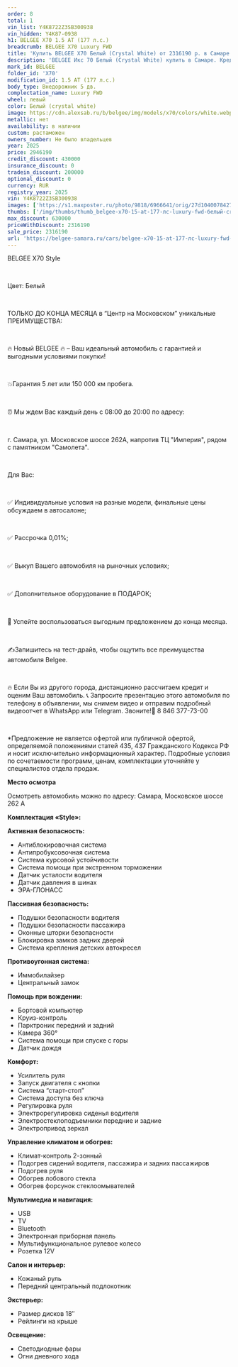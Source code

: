 ```yaml
---
order: 8
total: 1
vin_list: Y4K8722Z3SB300938
vin_hidden: Y4K87-0938
h1: BELGEE X70 1.5 AT (177 л.с.)
breadcrumb: BELGEE X70 Luxury FWD
title: 'Купить BELGEE X70 Белый (Crystal White) от 2316190 р. в Самаре. Цены и комплектации на новые авто в автосалоне официального дилера BELGEE'
description: 'BELGEE Икс 70 Белый (Crystal White) купить в Самаре. Кредит от 0,01%, авторассрочка, скидки на все автомобили от розничной цены. Гарантия 3 года или 100 000 км. Звонить по тел.: +7 (846) 377-73-00'
mark_id: BELGEE
folder_id: 'X70'
modification_id: 1.5 AT (177 л.с.)
body_type: Внедорожник 5 дв.
complectation_name: Luxury FWD
wheel: левый
color: Белый (crystal white)
image: https://cdn.alexsab.ru/b/belgee/img/models/x70/colors/white.webp
metallic: нет
availability: в наличии
custom: растаможен
owners_number: Не было владельцев
year: 2025
price: 2946190
credit_discount: 430000
insurance_discount: 0
tradein_discount: 200000
optional_discount: 0
currency: RUR
registry_year: 2025
vin: Y4K8722Z3SB300938
images: ['https://s1.maxposter.ru/photo/9818/6966641/orig/27d1040078427d6c3dd66e871117a3e7.jpg?sid=14', 'https://s1.maxposter.ru/photo/9818/6966641/orig/ade64d502d5d97a980c63425ddb1ee77.jpg?sid=14', 'https://s1.maxposter.ru/photo/9818/6966641/orig/212af42614df0824129704a0060cf758.jpg?sid=14', 'https://s1.maxposter.ru/photo/9818/6966641/orig/ade1eff770e38880b5ef871868ccb9b6.jpg?sid=14', 'https://s1.maxposter.ru/photo/9818/6966641/orig/aade2541907dc31bd94e67ae875c970d.jpg?sid=14', 'https://s1.maxposter.ru/photo/9818/6966641/orig/d565b3431bd610f1f8e37f0ff9c957eb.jpg?sid=14', 'https://s1.maxposter.ru/photo/9818/6966641/orig/0355786ff1c7256539dbd36527e5504d.jpg?sid=14', 'https://s1.maxposter.ru/photo/9818/6966641/orig/80b20af0de8c52d788092185c6fe6ae4.jpg?sid=14', 'https://s1.maxposter.ru/photo/9818/6966641/orig/ceca8f5a7038c4ab25a357fc25393042.jpg?sid=14', 'https://s1.maxposter.ru/photo/9818/6966641/orig/582884d22721cb6ed27f5d273c56627a.jpg?sid=14', 'https://s1.maxposter.ru/photo/9818/6966641/orig/2113370047780b1cb26b1537dc1b1f5d.jpg?sid=14', 'https://s1.maxposter.ru/photo/9818/6966641/orig/8e52a2973120b381701d0614b9294163.jpg?sid=14', 'https://s1.maxposter.ru/photo/9818/6966641/orig/b334c6970acfb2c073d1b0b4aa270add.jpg?sid=14', 'https://s1.maxposter.ru/photo/9818/6966641/orig/7552f069899cc8c15d98712e75b80c70.jpg?sid=14', 'https://s1.maxposter.ru/photo/9818/6966641/orig/3a2ec710de42587ea346aabab9397610.jpg?sid=14', 'https://s1.maxposter.ru/photo/9818/6966641/orig/f2d09e0a1aa1043f82fdabbba3701997.jpg?sid=14', 'https://s1.maxposter.ru/photo/9818/6966641/orig/0a57435e5451e7f65736a5353de761d5.jpg?sid=14', 'https://s1.maxposter.ru/photo/9818/6966641/orig/ed52f9e18c1ebf397d3f9134b1bf69d2.jpg?sid=14', 'https://s1.maxposter.ru/photo/9818/6966641/orig/4e39e439e447057cb3d67107e577e81b.jpg?sid=14', 'https://s1.maxposter.ru/photo/9818/6966641/orig/f3e2956b91a2bba359cec9a3b5db9801.jpg?sid=14', 'https://s1.maxposter.ru/photo/9818/6966641/orig/a6cd869ecc7241355b8e95f8c4de4db6.jpg?sid=14', 'https://s1.maxposter.ru/photo/9818/6966641/orig/22b4ef2ea49e1e963d88809ef721f21e.jpg?sid=14', 'https://s1.maxposter.ru/photo/9818/6966641/orig/c67e48105c8fafaf739116b4d5aef308.jpg?sid=14', 'https://s1.maxposter.ru/photo/9818/6966641/orig/244af540a476be0a682ca38055056d2d.jpg?sid=14', 'https://s1.maxposter.ru/photo/9818/6966641/orig/e1fc893a9fdebae4ece1890c283468b9.jpg?sid=14', 'https://s1.maxposter.ru/photo/9818/6966641/orig/43bcd03cbcb36b85230e4a7439a0d3db.jpg?sid=14', 'https://s1.maxposter.ru/photo/9818/6966641/orig/a6dd44c43dd003ea28abe735305095b8.jpg?sid=14', 'https://s1.maxposter.ru/photo/9818/6966641/orig/6ec7b0ad945a404b10140ecf83d63a50.jpg?sid=14', 'https://s1.maxposter.ru/photo/9818/6966641/orig/4d5ef2d3934bbb09d9847b09e928541b.jpg?sid=14', 'https://s1.maxposter.ru/photo/9818/6966641/orig/1d0bd29fef621f6fbba896218224b335.jpg?sid=14']
thumbs: ['/img/thumbs/thumb_belgee-x70-15-at-177-лс-luxury-fwd-белый-crystal-white-2025_7a3e7_0.webp', '/img/thumbs/thumb_belgee-x70-15-at-177-лс-luxury-fwd-белый-crystal-white-2025_1ee77_1.webp', '/img/thumbs/thumb_belgee-x70-15-at-177-лс-luxury-fwd-белый-crystal-white-2025_cf758_2.webp', '/img/thumbs/thumb_belgee-x70-15-at-177-лс-luxury-fwd-белый-crystal-white-2025_cb9b6_3.webp', '/img/thumbs/thumb_belgee-x70-15-at-177-лс-luxury-fwd-белый-crystal-white-2025_c970d_4.webp']
max_discount: 630000
priceWithDiscount: 2316190
sale_price: 2316190
url: 'https://belgee-samara.ru/cars/belgee-x70-15-at-177-лс-luxury-fwd-белый-crystal-white-2025/'
---
```

<p>
 <p>
  ВЕLGEЕ X70 Style
  <br/>
 </p>
 <br/>
 <p>
  Цвет: Белый
  <br/>
 </p>
 <br/>
 <p>
  TOЛЬКО ДО KОНЦA MЕСЯЦА в “Центр на Московском” уникальныe ПPЕИMУЩЕСТВА:
  <br/>
 </p>
 <br/>
 <p>
  🔥 Новый ВЕLGЕЕ  🔥 – Ваш идеальный автомобиль с гарантией и выгодными условиями покупки!
  <br/>
 </p>
 <br/>
 <p>
  💥Гарантия 5 лет или 150 000 км пробега.
  <br/>
 </p>
 <br/>
 <p>
  ⏰ Мы ждем Вас каждый день с 08:00 до 20:00 по адресу:
  <br/>
 </p>
 <br/>
 <p>
  г. Самара, ул. Московское шоссе 262А, напротив ТЦ "Империя", рядом с памятником "Самолета".
  <br/>
 </p>
 <br/>
 <p>
  Для Вас:
  <br/>
 </p>
 <br/>
 <p>
  ✅ Индивидуальные условия на разные модели, финальные цены обсуждаем в автосалоне;
  <br/>
 </p>
 <br/>
 <p>
  ✅ Рассрочка 0,01%;
  <br/>
 </p>
 <br/>
 <p>
  ✅ Выкуп Вашего автомобиля на рыночных условиях;
  <br/>
 </p>
 <br/>
 <p>
  ✅ Дополнительное оборудование в ПОДАРОК;
  <br/>
 </p>
 <br/>
 <p>
  📆 Успейте воспользоваться выгодным предложением до конца месяца.
  <br/>
 </p>
 <br/>
 <p>
  ✍️Запишитесь на тест-драйв, чтобы ощутить все преимущества автомобиля Веlgее.
  <br/>
 </p>
 <br/>
 <p>
  🔥 Если Вы из другого города, дистанционно рассчитаем кредит и оценим Ваш автомобиль. 📞 Запросите презентацию этого автомобиля по телефону в объявлении, мы снимем видео и отправим подробный видеоотчет в WhаtsАрр или Теlеgrаm. Звоните!📲 8 846 377-73-00
  <br/>
 </p>
 <br/>
 <p>
  *Предложение не является офертой или публичной офертой, определяемой положениями статей 435, 437 Гражданского Кодекса РФ и носит исключительно информационный характер. Подробные условия по сочетаемости программ, ценам, комплектации уточняйте у специалистов отдела продаж.
 </p>
 <p>
  <strong>
   Место осмотра
  </strong>
 </p>
 <p>
  Осмотреть автомобиль можно по адресу: Самара, Московское шоссе 262 А
 </p>
 <p>
  <strong>
   Комплектация «Style»:
  </strong>
 </p>
 <p>
  <strong>
   Активная безопасность:
  </strong>
 </p>
 <ul>
  <li>
   Антиблокировочная система
  </li>
  <li>
   Антипробуксовочная система
  </li>
  <li>
   Система курсовой устойчивости
  </li>
  <li>
   Система помощи при экстренном торможении
  </li>
  <li>
   Датчик усталости водителя
  </li>
  <li>
   Датчик давления в шинах
  </li>
  <li>
   ЭРА-ГЛОНАСС
  </li>
 </ul>
 <p>
  <strong>
   Пассивная безопасность:
  </strong>
 </p>
 <ul>
  <li>
   Подушки безопасности водителя
  </li>
  <li>
   Подушки безопасности пассажира
  </li>
  <li>
   Оконные шторки безопасности
  </li>
  <li>
   Блокировка замков задних дверей
  </li>
  <li>
   Система крепления детских автокресел
  </li>
 </ul>
 <p>
  <strong>
   Противоугонная система:
  </strong>
 </p>
 <ul>
  <li>
   Иммобилайзер
  </li>
  <li>
   Центральный замок
  </li>
 </ul>
 <p>
  <strong>
   Помощь при вождении:
  </strong>
 </p>
 <ul>
  <li>
   Бортовой компьютер
  </li>
  <li>
   Круиз-контроль
  </li>
  <li>
   Парктроник передний и задний
  </li>
  <li>
   Камера 360°
  </li>
  <li>
   Система помощи при спуске с горы
  </li>
  <li>
   Датчик дождя
  </li>
 </ul>
 <p>
  <strong>
   Комфорт:
  </strong>
 </p>
 <ul>
  <li>
   Усилитель руля
  </li>
  <li>
   Запуск двигателя с кнопки
  </li>
  <li>
   Система “старт-стоп”
  </li>
  <li>
   Система доступа без ключа
  </li>
  <li>
   Регулировка руля
  </li>
  <li>
   Электрорегулировка сиденья водителя
  </li>
  <li>
   Электростеклоподъемники передние и задние
  </li>
  <li>
   Электропривод зеркал
  </li>
 </ul>
 <p>
  <strong>
   Управление климатом и обогрев:
  </strong>
 </p>
 <ul>
  <li>
   Климат-контроль 2-зонный
  </li>
  <li>
   Подогрев сидений водителя, пассажира и задних пассажиров
  </li>
  <li>
   Подогрев руля
  </li>
  <li>
   Обогрев лобового стекла
  </li>
  <li>
   Обогрев форсунок стеклоомывателей
  </li>
 </ul>
 <p>
  <strong>
   Мультимедиа и навигация:
  </strong>
 </p>
 <ul>
  <li>
   USB
  </li>
  <li>
   TV
  </li>
  <li>
   Bluetooth
  </li>
  <li>
   Электронная приборная панель
  </li>
  <li>
   Мультифункциональное рулевое колесо
  </li>
  <li>
   Розетка 12V
  </li>
 </ul>
 <p>
  <strong>
   Салон и интерьер:
  </strong>
 </p>
 <ul>
  <li>
   Кожаный руль
  </li>
  <li>
   Передний центральный подлокотник
  </li>
 </ul>
 <p>
  <strong>
   Экстерьер:
  </strong>
 </p>
 <ul>
  <li>
   Размер дисков 18″
  </li>
  <li>
   Рейлинги на крыше
  </li>
 </ul>
 <p>
  <strong>
   Освещение:
  </strong>
 </p>
 <ul>
  <li>
   Светодиодные фары
  </li>
  <li>
   Огни дневного хода
  </li>
 </ul>
</p>
